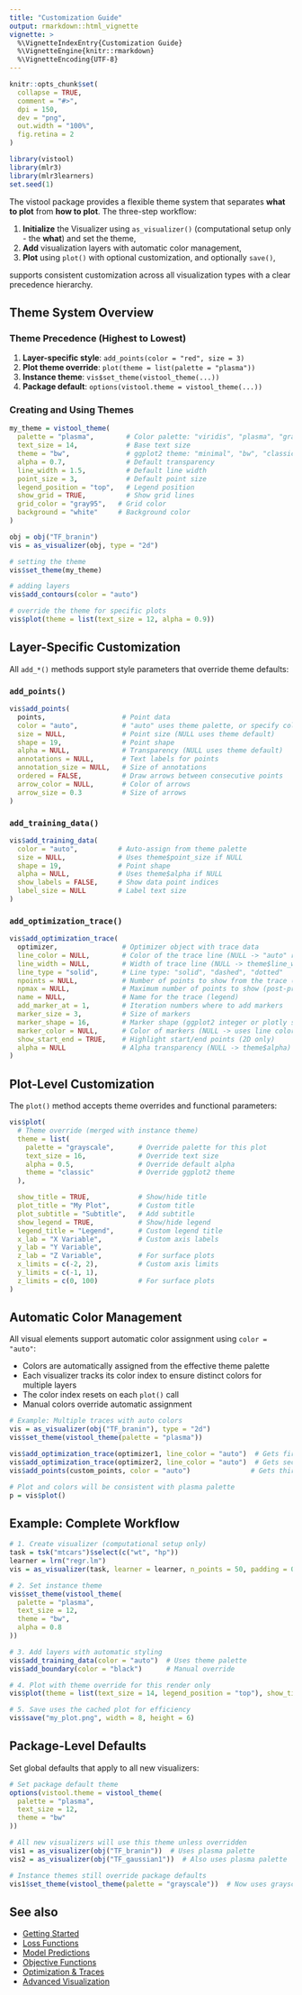 ```yaml
---
title: "Customization Guide"
output: rmarkdown::html_vignette
vignette: >
  %\VignetteIndexEntry{Customization Guide}
  %\VignetteEngine{knitr::rmarkdown}
  %\VignetteEncoding{UTF-8}
---
```


```r
knitr::opts_chunk$set(
  collapse = TRUE,
  comment = "#>",
  dpi = 150,
  dev = "png",
  out.width = "100%",
  fig.retina = 2
)
```

```r
library(vistool)
library(mlr3)
library(mlr3learners)
set.seed(1)
```

The vistool package provides a flexible theme system that separates **what to plot** from **how to plot**. The three-step workflow:

1. **Initialize** the Visualizer using `as_visualizer()` (computational setup only - the **what**) and set the theme,
2. **Add** visualization layers with automatic color management,
3. **Plot** using `plot()` with optional customization, and optionally `save()`,

supports consistent customization across all visualization types with a clear precedence hierarchy.

## Theme System Overview

### Theme Precedence (Highest to Lowest)

1. **Layer-specific style**: `add_points(color = "red", size = 3)`
2. **Plot theme override**: `plot(theme = list(palette = "plasma"))`
3. **Instance theme**: `vis$set_theme(vistool_theme(...))`
4. **Package default**: `options(vistool.theme = vistool_theme(...))`

### Creating and Using Themes

```r
my_theme = vistool_theme(
  palette = "plasma",        # Color palette: "viridis", "plasma", "grayscale"
  text_size = 14,            # Base text size
  theme = "bw",              # ggplot2 theme: "minimal", "bw", "classic", etc.
  alpha = 0.7,               # Default transparency
  line_width = 1.5,          # Default line width
  point_size = 3,            # Default point size
  legend_position = "top",   # Legend position
  show_grid = TRUE,          # Show grid lines
  grid_color = "gray95",   # Grid color
  background = "white"     # Background color
)

obj = obj("TF_branin")
vis = as_visualizer(obj, type = "2d")

# setting the theme
vis$set_theme(my_theme)

# adding layers
vis$add_contours(color = "auto")

# override the theme for specific plots
vis$plot(theme = list(text_size = 12, alpha = 0.9))
```

## Layer-Specific Customization

All `add_*()` methods support style parameters that override theme defaults:

### `add_points()`
```r
vis$add_points(
  points,                   # Point data
  color = "auto",           # "auto" uses theme palette, or specify color
  size = NULL,              # Point size (NULL uses theme default)
  shape = 19,               # Point shape
  alpha = NULL,             # Transparency (NULL uses theme default)
  annotations = NULL,       # Text labels for points
  annotation_size = NULL,   # Size of annotations
  ordered = FALSE,          # Draw arrows between consecutive points
  arrow_color = NULL,       # Color of arrows
  arrow_size = 0.3          # Size of arrows
)
```

### `add_training_data()`
```r
vis$add_training_data(
  color = "auto",          # Auto-assign from theme palette
  size = NULL,             # Uses theme$point_size if NULL
  shape = 19,              # Point shape
  alpha = NULL,            # Uses theme$alpha if NULL
  show_labels = FALSE,     # Show data point indices
  label_size = NULL        # Label text size
)
```

### `add_optimization_trace()`
```r
vis$add_optimization_trace(
  optimizer,                # Optimizer object with trace data
  line_color = NULL,        # Color of the trace line (NULL -> "auto" resolved at plot time)
  line_width = NULL,        # Width of trace line (NULL -> theme$line_width)
  line_type = "solid",      # Line type: "solid", "dashed", "dotted"
  npoints = NULL,           # Number of points to show from the trace (NULL -> all)
  npmax = NULL,             # Maximum number of points to show (post-processing cap)
  name = NULL,              # Name for the trace (legend)
  add_marker_at = 1,        # Iteration numbers where to add markers
  marker_size = 3,          # Size of markers
  marker_shape = 16,        # Marker shape (ggplot2 integer or plotly symbol)
  marker_color = NULL,      # Color of markers (NULL -> uses line color)
  show_start_end = TRUE,    # Highlight start/end points (2D only)
  alpha = NULL              # Alpha transparency (NULL -> theme$alpha)
)
```

## Plot-Level Customization

The `plot()` method accepts theme overrides and functional parameters:

```r
vis$plot(
  # Theme override (merged with instance theme)
  theme = list(
    palette = "grayscale",      # Override palette for this plot
    text_size = 16,             # Override text size
    alpha = 0.5,                # Override default alpha
    theme = "classic"           # Override ggplot2 theme
  ),

  show_title = TRUE,            # Show/hide title
  plot_title = "My Plot",       # Custom title
  plot_subtitle = "Subtitle",   # Add subtitle
  show_legend = TRUE,           # Show/hide legend
  legend_title = "Legend",      # Custom legend title
  x_lab = "X Variable",         # Custom axis labels
  y_lab = "Y Variable",
  z_lab = "Z Variable",         # For surface plots
  x_limits = c(-2, 2),          # Custom axis limits
  y_limits = c(-1, 1),
  z_limits = c(0, 100)          # For surface plots
)
```

## Automatic Color Management

All visual elements support automatic color assignment using `color = "auto"`:

- Colors are automatically assigned from the effective theme palette
- Each visualizer tracks its color index to ensure distinct colors for multiple layers
- The color index resets on each `plot()` call
- Manual colors override automatic assignment

```r
# Example: Multiple traces with auto colors
vis = as_visualizer(obj("TF_branin"), type = "2d")
vis$set_theme(vistool_theme(palette = "plasma"))

vis$add_optimization_trace(optimizer1, line_color = "auto")  # Gets first color
vis$add_optimization_trace(optimizer2, line_color = "auto")  # Gets second color
vis$add_points(custom_points, color = "auto")               # Gets third color

# Plot and colors will be consistent with plasma palette
p = vis$plot()
```

## Example: Complete Workflow

```r
# 1. Create visualizer (computational setup only)
task = tsk("mtcars")$select(c("wt", "hp"))
learner = lrn("regr.lm")
vis = as_visualizer(task, learner = learner, n_points = 50, padding = 0.1)

# 2. Set instance theme
vis$set_theme(vistool_theme(
  palette = "plasma",
  text_size = 12,
  theme = "bw",
  alpha = 0.8
))

# 3. Add layers with automatic styling
vis$add_training_data(color = "auto")  # Uses theme palette
vis$add_boundary(color = "black")      # Manual override

# 4. Plot with theme override for this render only
vis$plot(theme = list(text_size = 14, legend_position = "top"), show_title = FALSE)
```

```r
# 5. Save uses the cached plot for efficiency
vis$save("my_plot.png", width = 8, height = 6)
```

## Package-Level Defaults

Set global defaults that apply to all new visualizers:

```r
# Set package default theme
options(vistool.theme = vistool_theme(
  palette = "plasma",
  text_size = 12,
  theme = "bw"
))

# All new visualizers will use this theme unless overridden
vis1 = as_visualizer(obj("TF_branin"))  # Uses plasma palette
vis2 = as_visualizer(obj("TF_gaussian1"))  # Also uses plasma palette

# Instance themes still override package defaults
vis1$set_theme(vistool_theme(palette = "grayscale"))  # Now uses grayscale
```

## See also

- [Getting Started](getting_started.html)
- [Loss Functions](loss_functions.html)
- [Model Predictions](model.html)
- [Objective Functions](objective.html)
- [Optimization & Traces](optimization_traces.html)
- [Advanced Visualization](advanced_visualization.html)
